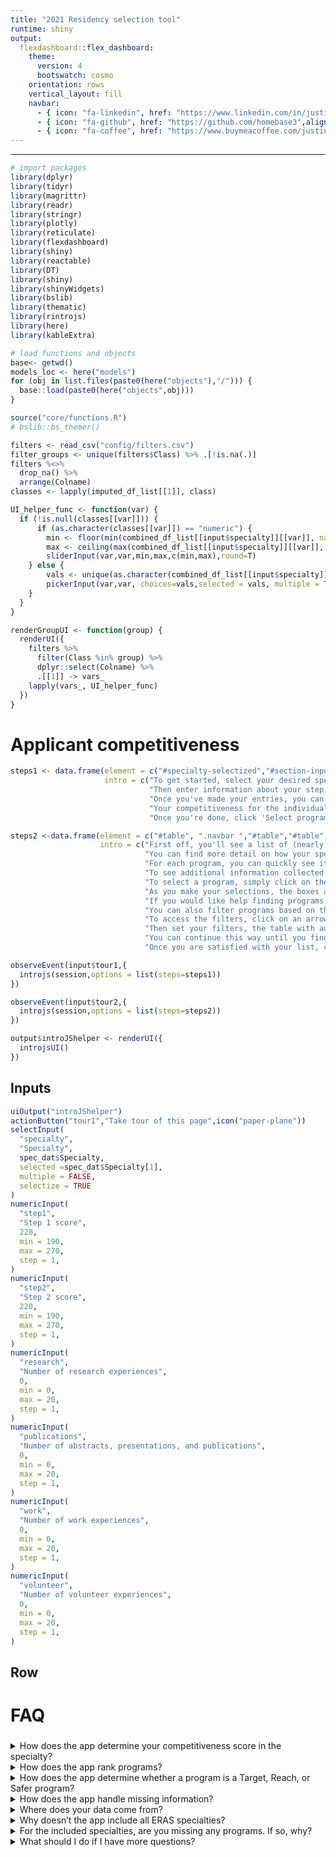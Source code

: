 ```yaml
---
title: "2021 Residency selection tool"
runtime: shiny
output:
  flexdashboard::flex_dashboard:
    theme:
      version: 4
      bootswatch: cosmo
    orientation: rows
    vertical_layout: fill
    navbar:
      - { icon: "fa-linkedin", href: "https://www.linkedin.com/in/justin-leder-3401904b/",align: right}
      - { icon: "fa-github", href: "https://github.com/homebase3",align: right}
      - { icon: "fa-coffee", href: "https://www.buymeacoffee.com/justinleder",align: right}
---
```


<style>
.html-widget.gauge {
  height: 100%; /*or try sth like 320px instead of 100%, whatever you prefer*/
}

.html-widget.gauge svg {
  height: 100%; /*or try sth like 320px instead of 100%, whatever you prefer*/
  margin-top: 0px;
  margin-bottom: 0px;
}

.btn-1 {
  background-color: #1F2041;
  color: #fff;
}
.btn-2 {
  background-color: #4B3F72;
  color: #fff;
}
.btn-3 {
  background-color: #119DA4;
  color: #fff;
}
.btn-4 {
  background-color: #19647E;
  color: #fff;
}

hr {
  border-top: none !important;
}

button {
  margin-bottom: 5px;
}

.accordion {
  background-color: #eee;
  color: #444;
  cursor: pointer;
  padding: 18px;
  width: 100%;
  text-align: left;
  border: none;
  outline: none;
  transition: 0.4s;
}

/* Add a background color to the button if it is clicked on (add the .active class with JS), and when you move the mouse over it (hover) */
.active1, .accordion:hover {
  background-color: #ccc;
}

/* Style the accordion panel. Note: hidden by default */
.panel1 {
  padding: 0 18px;
  background-color: white;
  display: none;
  overflow: hidden;
}

.accordion:after {
  content: '\02795'; /* Unicode character for "plus" sign (+) */
  font-size: 13px;
  color: #777;
  float: right;
  margin-left: 5px;
}

.active1:after {
  content: "\2796"; /* Unicode character for "minus" sign (-) */
}

</style>
<script>
var acc = document.getElementsByClassName("accordion");
var i;

for (i = 0; i < acc.length; i++) {
  acc[i].addEventListener("click", function() {
    /* Toggle between adding and removing the "active1" class,
    to highlight the button that controls the panel */
    this.classList.toggle("active1");

    /* Toggle between hiding and showing the active panel */
    var panel = this.nextElementSibling;
    if (panel.style.display === "block") {
      panel.style.display = "none";
    } else {
      panel.style.display = "block";
    }
  });
}
</script>

---

```r
# import packages
library(dplyr)
library(tidyr)
library(magrittr)
library(readr)
library(stringr)
library(plotly)
library(reticulate)
library(flexdashboard)
library(shiny)
library(reactable)
library(DT)
library(shiny)
library(shinyWidgets)
library(bslib)
library(thematic)
library(rintrojs)
library(here)
library(kableExtra)

# load functions and objects
base<- getwd()
models_loc <- here("models")
for (obj in list.files(paste0(here("objects"),"/"))) {
  base::load(paste0(here("objects",obj)))
}

source("core/functions.R")
# bslib::bs_themer()
```

<!-- ```{python import_models, context="setup", include = FALSE} -->
<!-- import turicreate as tc -->
<!-- models = dict() -->
<!-- for key in r.dat_list.keys(): -->
<!--   models[key] = tc.load_model(r.models_loc + '/' + key + '/') -->
<!-- ``` -->

```r
filters <- read_csv("config/filters.csv")
filter_groups <- unique(filters$Class) %>% .[!is.na(.)]
filters %<>%
  drop_na() %>%
  arrange(Colname)
classes <- lapply(imputed_df_list[[1]], class)
```

```r
UI_helper_func <- function(var) {
  if (!is.null(classes[[var]])) {
      if (as.character(classes[[var]]) == "numeric") {
        min <- floor(min(combined_df_list[[input$specialty]][[var]], na.rm = T))
        max <- ceiling(max(combined_df_list[[input$specialty]][[var]], na.rm = T))
        sliderInput(var,var,min,max,c(min,max),round=T)
    } else {
        vals <- unique(as.character(combined_df_list[[input$specialty]][[var]]))
        pickerInput(var,var, choices=vals,selected = vals, multiple = T, options=list(`liveSearch` = T, `actions-box` = TRUE,size = 10, `selected-text-format` = "count > 3"))
    }
  }
}

renderGroupUI <- function(group) {
  renderUI({
    filters %>%
      filter(Class %in% group) %>%
      dplyr::select(Colname) %>%
      .[[1]] -> vars_
    lapply(vars_, UI_helper_func)
  })
}
```

Applicant competitiveness
=======================

```r

steps1 <- data.frame(element = c("#specialty-selectized","#section-inputs","#section-overall-score","#step1Gauge", ".navbar"),
                     intro = c("To get started, select your desired specialty.",
                               "Then enter information about your step scores. Please note that these values are not logged or saved, and no one will have access to them other than you.",
                               "Once you've made your entries, you can see an assessment of your competitiveness in that specialty here versus matched applicants in the prior few years. This aggregates your scores on each individual components based on their relative importance accroding to program director surveys in your chosen specialty.",
                               "Your competitiveness for the individual components can also be found below. For example, this is your score based on your step 1 score alone",
                               "Once you're done, click 'Select programs' in the navbar to move to the next section. Give it a few seconds to load :)"))

steps2 <-data.frame(element = c("#table", ".navbar ","#table","#table","#table","#section-row-2",".btn",".section-inputs2","#UIProgram_basics","#UIProgram_basics","#UIProgram_basics","#UIbuttons"),
                    intro = c("First off, you'll see a list of (nearly) every program in your specialty. Programs are bucketted into \"Reach\", \"Target\", and \"Safer\" based on (1) your competitiveness in the specialty and (2) our assessment of the program based on applicant competitiveness, research quality, teaching quality, and patient outcomes. The initial order of the programs is based on this rank list, with the top program at the top.",
                              "You can find more detail on how your specialty was ranked by clicking \"More info on specialty ranking\" in the Navbar.",
                              "For each program, you can quickly see its details as well as links to all major relevant sites, including the Program website itself, Freida, AAMC, and Doximity where available.",
                              "To see additional information collected on an individual program, click the plus sign at the right of the table.",
                              "To select a program, simply click on the row in the table and it will highlight.",
                              "As you make your selections, the boxes at the top of the page will keep a tally of how many programs you've selected and at what level of competitiveness to help you craft a full, well-balanced program portfolio",
                              "If you would like help finding programs, click the \"Make recommendations and resort\" button. This will make recommendations based on a machine learning algorithm that tries to find similarities between your current selections and the other remaining programs. Once this loads, your current selections will be at the top, then the programs will be listed in the order of recommendation. I.e. the top recommended program will be first after your current selections.",
                              "You can also filter programs based on the menus contained below. These include all the traditional filters (e.g. Geography), but also some unique ones, including weather, cost of living, county health characteristics, and county divserity. We hope you find these useful.",
                              "To access the filters, click on an arrow to open the respective menu",
                              "Then set your filters, the table with automatically adjust, and don't worry, your prior selections will be saved, even if the filter removes them",
                              "You can continue this way until you find all your programs",
                              "Once you are satisfied with your list, click \"Download selections\" to dowload a csv file with all of the information about your chosen programs. Please note that the app will not save your selections ion, so make sure to do this to keep a record of your selection. Otherwise, you'll be starting from scratch the next time you open the app."))

observeEvent(input$tour1,{
  introjs(session,options = list(steps=steps1))
})

observeEvent(input$tour2,{
  introjs(session,options = list(steps=steps2))
})
```

```r
output$introJShelper <- renderUI({
  introjsUI()
})
```

Inputs {.sidebar}
------
```r
uiOutput("introJShelper")
actionButton("tour1","Take tour of this page",icon("paper-plane"))
selectInput(
  "specialty",
  "Specialty",
  spec_dat$Specialty,
  selected =spec_dat$Specialty[1],
  multiple = FALSE,
  selectize = TRUE
)
numericInput(
  "step1",
  "Step 1 score",
  220,
  min = 190,
  max = 270,
  step = 1,
)
numericInput(
  "step2",
  "Step 2 score",
  220,
  min = 190,
  max = 270,
  step = 1,
)
numericInput(
  "research",
  "Number of research experiences",
  0,
  min = 0,
  max = 20,
  step = 1,
)
numericInput(
  "publications",
  "Number of abstracts, presentations, and publications",
  0,
  min = 0,
  max = 20,
  step = 1,
)
numericInput(
  "work",
  "Number of work experiences",
  0,
  min = 0,
  max = 20,
  step = 1,
)
numericInput(
  "volunteer",
  "Number of volunteer experiences",
  0,
  min = 0,
  max = 20,
  step = 1,
)
```

Row {data-height=300}
----

<!-- ### Overall score -->
<!-- ```{r, context="server"} -->
<!-- output$valuebox <- renderValueBox({ -->
<!--   c(input$step1, input$step2, input$research, input$publications, input$work, input$volunteer) %>% -->
<!--     score_overall(., input$specialty, spec_dat,dists,PD_Survey_weights) %>% -->
<!--     `*`(100) -> score -->
<!--   col <- if_else(score >= 50, "#3fb618", if_else(score >= 20, "#ff7518", "#ff0039")) -->
<!--   score %>% -->
<!--     round(.) %>% -->
<!--     scales::ordinal(.) %>% -->
<!--     tags$p(., style = "font-size: 200%; color: #fff") %>% -->
<!--     valueBox(., caption = tags$p(paste0("percentile overall in ",input$specialty),style = "font-size: 150%; color: #fff"), icon = 'fa-star', color = col, href = NULL) -->
<!-- }) -->
<!-- ``` -->

<!-- ```{r, context="render"} -->
<!-- valueBoxOutput("valuebox") -->
<!-- ``` -->

<!-- Row {data-height=300} -->
<!-- ---- -->

<!-- ### Step 1 score -->

<!-- ```{r, context="server"} -->
<!-- output$step1Gauge<- renderGauge({ -->
<!--   score_step1(input$step1,input$specialty, spec_dat,dists)%>% -->
<!--     `*`(100) %>% -->
<!--     round(.) %>% -->
<!--     gauge(.,0,100, label = "Percentile", sectors = gaugeSectors(success = c(50,100), -->
<!--                                                                 warning = c(20,50), -->
<!--                                                                 danger = c(0,20), -->
<!--                                                                 colors = c("success", "warning","danger"))) -->
<!-- }) -->
<!-- ``` -->

<!-- ```{r, context="render"} -->
<!-- gaugeOutput("step1Gauge") -->
<!-- ``` -->

<!-- ### Step 2 score -->

<!-- ```{r, context="server"} -->
<!-- output$step2Gauge <- renderGauge({ -->
<!--   score_step2(input$step2,input$specialty, spec_dat,dists)%>% -->
<!--     `*`(100) %>% -->
<!--     round(.) %>% -->
<!--     gauge(.,0,100, label = "Percentile", sectors = gaugeSectors(success = c(67,100), -->
<!--                                                                 warning = c(33,67), -->
<!--                                                                 danger = c(0,33), -->
<!--                                                                 colors = c("success", "warning","danger"))) -->
<!-- }) -->
<!-- ``` -->

<!-- ```{r, context="render"} -->
<!-- gaugeOutput("step2Gauge") -->
<!-- ``` -->

<!-- Row {data-height=400} -->
<!-- ---- -->

<!-- ### Number of research experiences -->

<!-- ```{r, context="server"} -->
<!-- output$researchGauge <- renderGauge({ -->
<!--   score_research(input$research,input$specialty, spec_dat,dists)%>% -->
<!--     `*`(100) %>% -->
<!--     round(.) %>% -->
<!--     gauge(.,0,100, label = "Percentile", sectors = gaugeSectors(success = c(67,100), -->
<!--                                                                 warning = c(33,67), -->
<!--                                                                 danger = c(0,33), -->
<!--                                                                 colors = c("success", "warning","danger"))) -->
<!-- }) -->
<!-- ``` -->

<!-- ```{r, context="render"} -->
<!-- gaugeOutput("researchGauge") -->
<!-- ``` -->

<!-- ### Number of abstracts, presentations, and publications -->

<!-- ```{r, context="server"} -->
<!-- output$publicationsGauge <- renderGauge({ -->
<!--   score_publications(input$publications,input$specialty, spec_dat,dists)%>% -->
<!--     `*`(100) %>% -->
<!--     round(.) %>% -->
<!--     gauge(.,0,100, label = "Percentile", sectors = gaugeSectors(success = c(67,100), -->
<!--                                                                 warning = c(33,67), -->
<!--                                                                 danger = c(0,33), -->
<!--                                                                 colors = c("success", "warning","danger"))) -->
<!-- }) -->
<!-- ``` -->

<!-- ```{r, context="render"} -->
<!-- gaugeOutput("publicationsGauge") -->
<!-- ``` -->

<!-- ### Number of work experiences -->

<!-- ```{r, context="server"} -->

<!-- output$workGauge <- renderGauge({ -->
<!--   score_work(input$work,input$specialty, spec_dat,dists)%>% -->
<!--     `*`(100) %>% -->
<!--     round(.) %>% -->
<!--     gauge(.,0,100, label = "Percentile", sectors = gaugeSectors(success = c(67,100), -->
<!--                                                                 warning = c(33,67), -->
<!--                                                                 danger = c(0,33), -->
<!--                                                                 colors = c("success", "warning","danger"))) -->
<!-- }) -->
<!-- ``` -->

<!-- ```{r, context="render"} -->
<!-- gaugeOutput("workGauge") -->
<!-- ``` -->

<!-- ### Number of volunteer experiences -->

<!-- ```{r, context="server"} -->
<!-- output$volunteerGauge <- renderGauge({ -->
<!--   score_volunteer(input$volunteer,input$specialty, spec_dat,dists)%>% -->
<!--     `*`(100) %>% -->
<!--     round(.) %>% -->
<!--     gauge(.,0,100, label = "Percentile", sectors = gaugeSectors(success = c(67,100), -->
<!--                                                                 warning = c(33,67), -->
<!--                                                                 danger = c(0,33), -->
<!--                                                                 colors = c("success", "warning", -->
<!--                                                                            "danger"))) -->
<!-- }) -->
<!-- ``` -->

<!-- ```{r, context="render"} -->
<!-- gaugeOutput("volunteerGauge") -->
<!-- ``` -->

<!-- Select programs -->
<!-- ================ -->

<!-- Input {.sidebar data-width=300} -->
<!-- -------------------- -->

<!-- ```{r, context="server"} -->
<!-- output$UIbuttons <- renderUI({ -->
<!--   list( -->
<!--   actionButton("button","Make recommendations and resort"), -->
<!--   actionButton("tour2","Take tour of this page",icon("paper-plane")), -->
<!--   downloadButton("downloadData", "Download selections") -->
<!--   ) -->
<!-- }) -->
<!-- ``` -->

<!-- ```{r, context="render"} -->
<!-- uiOutput("UIbuttons") -->
<!-- ``` -->

<!-- <details> -->

<!-- <summary>Program basics</summary> -->
<!-- ```{r, context='server'} -->
<!-- output$UIProgram_basics<- renderGroupUI('Program basics') -->
<!-- ``` -->

<!-- ```{r, context='render'} -->
<!-- uiOutput('UIProgram_basics') -->
<!-- ``` -->
<!-- </details> -->

<!-- <details> -->
<!-- <summary>Geography</summary> -->
<!-- ```{r, context='server'} -->
<!-- output$UIGeography<- renderGroupUI('Geography') -->
<!-- ``` -->

<!-- ```{r, context='render'} -->
<!-- uiOutput('UIGeography') -->
<!-- ``` -->
<!-- </details> -->

<!-- <details> -->
<!-- <summary>Resident demographics</summary> -->
<!-- ```{r, context='server'} -->
<!-- output$UIResident_demographics<- renderGroupUI('Resident demographics') -->
<!-- ``` -->

<!-- ```{r, context='render'} -->
<!-- uiOutput('UIResident_demographics') -->
<!-- ``` -->
<!-- </details> -->

<!-- <details> -->
<!-- <summary>Accreditation</summary> -->
<!-- ```{r, context='server'} -->
<!-- output$UIAccreditation<- renderGroupUI('Accreditation') -->
<!-- ``` -->

<!-- ```{r, context='render'} -->
<!-- uiOutput('UIAccreditation') -->
<!-- ``` -->
<!-- </details> -->

<!-- <details> -->
<!-- <summary>Program size</summary> -->
<!-- ```{r, context='server'} -->
<!-- output$UIProgram_size<- renderGroupUI('Program size') -->
<!-- ``` -->

<!-- ```{r, context='render'} -->
<!-- uiOutput('UIProgram_size') -->
<!-- ``` -->
<!-- </details> -->

<!-- <details> -->
<!-- <summary>Applicant competitiveness</summary> -->
<!-- ```{r, context='server'} -->
<!-- output$UIApplicant_competitiveness<- renderGroupUI('Applicant competitiveness') -->
<!-- ``` -->

<!-- ```{r, context='render'} -->
<!-- uiOutput('UIApplicant_competitiveness') -->
<!-- ``` -->
<!-- </details> -->

<!-- <details> -->
<!-- <summary>International student considerations</summary> -->
<!-- ```{r, context='server'} -->
<!-- output$UIInternational_student_considerations<- renderGroupUI('International student considerations') -->
<!-- ``` -->

<!-- ```{r, context='render'} -->
<!-- uiOutput('UIInternational_student_considerations') -->
<!-- ``` -->
<!-- </details> -->

<!-- <details> -->
<!-- <summary>Program experience</summary> -->
<!-- ```{r, context='server'} -->
<!-- output$UIProgram_experience<- renderGroupUI('Program experience') -->
<!-- ``` -->

<!-- ```{r, context='render'} -->
<!-- uiOutput('UIProgram_experience') -->
<!-- ``` -->
<!-- </details> -->

<!-- <details> -->
<!-- <summary>Research</summary> -->
<!-- ```{r, context='server'} -->
<!-- output$UIResearch<- renderGroupUI('Research') -->
<!-- ``` -->

<!-- ```{r, context='render'} -->
<!-- uiOutput('UIResearch') -->
<!-- ``` -->
<!-- </details> -->

<!-- <details> -->
<!-- <summary>Teaching</summary> -->
<!-- ```{r, context='server'} -->
<!-- output$UITeaching<- renderGroupUI('Teaching') -->
<!-- ``` -->

<!-- ```{r, context='render'} -->
<!-- uiOutput('UITeaching') -->
<!-- ``` -->
<!-- </details> -->

<!-- <details> -->
<!-- <summary>Weather</summary> -->
<!-- ```{r, context='server'} -->
<!-- output$UIWeather<- renderGroupUI('Weather') -->
<!-- ``` -->

<!-- ```{r, context='render'} -->
<!-- uiOutput('UIWeather') -->
<!-- ``` -->

<!-- </details> -->

<!-- <details> -->
<!-- <summary>Cost of living</summary> -->
<!-- ```{r, context='server'} -->
<!-- output$UICost_of_living<- renderGroupUI('Cost of living') -->
<!-- ``` -->

<!-- ```{r, context='render'} -->
<!-- uiOutput('UICost_of_living') -->
<!-- ``` -->
<!-- </details> -->

<!-- <details> -->
<!-- <summary>County health characteristics</summary> -->
<!-- ```{r, context='server'} -->
<!-- output$UICounty_health_characteristics<- renderGroupUI('County health characteristics') -->
<!-- ``` -->

<!-- ```{r, context='render'} -->
<!-- uiOutput('UICounty_health_characteristics') -->
<!-- ``` -->
<!-- </details> -->

<!-- <details> -->
<!-- <summary>County demographics</summary> -->
<!-- ```{r, context='server'} -->
<!-- output$UICounty_demographics<- renderGroupUI('County demographics') -->
<!-- ``` -->

<!-- ```{r, context='render'} -->
<!-- uiOutput('UICounty_demographics') -->
<!-- ``` -->
<!-- </details> -->

<!-- <details> -->
<!-- <summary>Hospital outcomes</summary> -->
<!-- ```{r, context='server'} -->
<!-- output$UIHospital_outcomes<- renderGroupUI('Hospital outcomes') -->
<!-- ``` -->

<!-- ```{r, context='render'} -->
<!-- uiOutput('UIHospital_outcomes') -->
<!-- ``` -->
<!-- </details> -->

<!-- Row {data-height=50} -->

<!-- ----- -->

<!-- ```{r server_logic, context="server", include = F} -->
<!-- # keep track of selections -->
<!-- `%notin%` <- Negate(`%in%`) -->

<!-- #initialize reactive vals -->
<!-- to_join <- reactiveVal(data.frame(ID = "", recommend_rank=0)) -->
<!-- selectedID_list <- reactiveVal() -->
<!-- selectedIDs <- reactiveVal() -->
<!-- difficulty_counts <- reactiveVal(list("Reach" = 0,"Target" = 0, "Safer" = 0)) -->
<!-- df_save <- reactiveVal() -->

<!-- # initialize global variables -->

<!-- hardcode_selectedIDs <- NULL -->

<!-- #log selections -->

<!-- observeEvent(input$table_row_last_clicked,{ -->
<!--   ID <- combined_df_list[[input$specialty]] %>% -->
<!--     arrange(Overall_rank) %>% -->
<!--     .[input$table_row_last_clicked,"ID"] %>% -->
<!--     as.character(.) -->

<!--   if (ID %notin% names(selectedID_list())) { -->
<!--     lis_ <- selectedID_list() -->
<!--     lis_[[ID]] <- 1 -->
<!--     selectedID_list(lis_) -->
<!--   } else { -->
<!--     lis_ <- selectedID_list() -->
<!--     lis_[[ID]] <- lis_[[ID]] + 1 -->
<!--     selectedID_list(lis_) -->
<!--   } -->

<!--   newVal <- names(selectedID_list())[as.vector(unlist(lapply(selectedID_list(),function(i) mod(i,2)==1)))] -->
<!--   selectedIDs(newVal) -->
<!--   harcode_selectedIDs <<- selectedIDs() -->

<!--   #make scoring calculations -->

<!--   score <- c(input$step1, input$step2, input$research, input$publications, input$work, input$volunteer) %>% -->
<!--     score_overall(., input$specialty, spec_dat,dists,PD_Survey_weights) -->
<!--   safer <- pnorm(qnorm(score) - input$rangeset) -->
<!--   reach <- pnorm(qnorm(score) + input$rangeset) -->

<!--   combined_df_list[[input$specialty]] %>% -->
<!--     mutate(Range = if_else(Overall_percentile > reach, "Reach", if_else(Overall_percentile > safer, "Target","Safer")), .before=1) %>% -->
<!--     filter(ID %in% selectedIDs()) %>% -->
<!--     dplyr::select(Range) %>% -->
<!--     table(.) -> value_counts -->
<!--   new_lis <- list("Reach" = 0,"Target" = 0, "Safer" = 0) -->
<!--   for (name in c("Reach","Target","Safer")) { -->
<!--     if (name %in% names(value_counts)) { -->
<!--       new_lis[[name]] <- value_counts[[name]][[1]] -->
<!--     } -->
<!--   } -->
<!--   difficulty_counts(new_lis) -->

<!--   #prepare download helper -->
<!--   data <- reactive({ -->
<!--     out <- df_save() -->
<!--     out %>% -->
<!--       filter(ID %in% selectedIDs()) -->
<!--   }) -->
<!--   output$downloadData <- downloadHandler( -->
<!--     filename = function() { -->
<!--       paste0(Sys.Date(), "_output.csv") -->
<!--     }, -->
<!--     content = function(file) { -->
<!--       vroom::vroom_write(data(), file, delim = ",") -->
<!--     } -->
<!-- ) -->
<!-- }) -->

<!-- #reinitialize selections if specialty is switched or if bucketing cut-offs are updated -->
<!-- observeEvent(input$specialty,{ -->
<!--   selectedID_list(list()) -->
<!--   selectedIDs(c()) -->
<!--   difficulty_counts(list("Reach" = 0,"Target" = 0, "Safer" = 0)) -->
<!-- }) -->

<!-- observeEvent(input$rangeset,{ -->
<!--   selectedID_list(list()) -->
<!--   selectedIDs(c()) -->
<!--   difficulty_counts(list("Reach" = 0,"Target" = 0, "Safer" = 0)) -->
<!-- }) -->
<!-- ``` -->

<!-- ### Reach program -->

<!-- ```{r, context="server"} -->

<!-- output$valuebox_reach <- renderValueBox({ -->
<!--     valueBox(tags$p(difficulty_counts()[["Reach"]], style = "font-size: 150%; color: #fff"), caption = tags$p(paste0("target programs selected"), style = "font-size: 150%; color: #fff"), color = "info", href = NULL) -->
<!-- }) -->
<!-- ``` -->

<!-- ```{r, context="render"} -->
<!-- valueBoxOutput("valuebox_reach") -->
<!-- ``` -->

<!-- ### Target program -->

<!-- ```{r, context="server"} -->
<!-- output$valuebox_target <- renderValueBox({ -->
<!--     valueBox(tags$p(difficulty_counts()[["Target"]], style = "font-size: 150%; color: #fff"), caption = tags$p(paste0("target programs selected"),style = "font-size: 150%; color: #fff"), color = "warning", href = NULL) -->
<!-- }) -->
<!-- ``` -->

<!-- ```{r, context="render"} -->
<!-- valueBoxOutput("valuebox_target") -->
<!-- ``` -->

<!-- ### Safer program -->

<!-- ```{r, context="server"} -->
<!-- output$valuebox_safer <- renderValueBox({ -->
<!--     valueBox(tags$p(difficulty_counts()[["Safer"]], style = "font-size: 150%; color: #fff"), caption = tags$p(paste0("safer programs selected"),style = "font-size: 150%; color: #fff"), color = "success", href = NULL) -->
<!-- }) -->
<!-- ``` -->

<!-- ```{r, context="render"} -->
<!-- valueBoxOutput("valuebox_safer") -->
<!-- ``` -->

<!-- Row {data-height=900} -->

<!-- ----- -->

<!-- ### -->

<!-- ```{r, context="server"} -->
<!-- observeEvent(input$button,{ -->
<!--   #join recommendations to the dataframe -->
<!--   inter <- py$models[[input$specialty]]$recommend_from_interactions(observed_items=as.list(selectedIDs()),k=as.integer(1000))$to_dataframe()[,] %>% -->
<!--     as.data.frame(.) %>% -->
<!--     rename(recommend_rank = rank) -->
<!--   to_join(inter) -->
<!-- }) -->

<!-- output$table <- DT::renderDT({ -->
<!--   #make scoring calculations -->
<!--   score <- c(input$step1, input$step2, input$research, input$publications, input$work, input$volunteer) %>% -->
<!--     score_overall(., input$specialty, spec_dat,dists,PD_Survey_weights) -->
<!--   safer <- pnorm(qnorm(score) - input$rangeset) -->
<!--   reach <- pnorm(qnorm(score) + input$rangeset) -->

<!--   #build core dataframe -->
<!--   df <- combined_df_list[[input$specialty]] %>% -->
<!--     arrange(Overall_rank) %>% -->
<!--     mutate(Range = if_else(Overall_percentile > reach, "Reach", if_else(Overall_percentile > safer, "Target","Safer")), .before=1) %>% -->
<!--     mutate(`Program website` = if_else(is.na(`Program website`),as.character(NA),paste0('<a style="font-size:100%" href="', `Program website`,'" target="_blank" class="btn btn-1">Link</a>'))) %>% -->
<!--     mutate(`Freida` = if_else(is.na(`ID`),as.character(NA),paste0('<a style="font-size:100%" href="https://freida.ama-assn.org/program/', `ID`,'" target="_blank" class="btn btn-2">Link</a>'))) %>% -->
<!--     mutate(`AAMC link` = if_else(is.na(`AAMC link`),as.character(NA),paste0('<a style="font-size:100%" href="', `AAMC link`,'" target="_blank" class="btn btn-3">Link</a>'))) %>% -->
<!--     mutate(`Doximity link` = if_else(is.na(`Doximity link`),as.character(NA),paste0('<a style="font-size:100%" href="', `Doximity link`,'" target="_blank" class="btn btn-4">Link</a>'))) %>% -->
<!--     relocate(City, .after=`Residency program name`) -->

<!--   #filter core dataframe -->
<!--   for (group in filter_groups) { -->
<!--     vars_ <- filters %>% -->
<!--       filter(Class == group) %>% -->
<!--       dplyr::select(Colname) %>% -->
<!--       .[[1]] -->
<!--     for (var in vars_) { -->
<!--       if (!is.null(classes[[var]])) { -->
<!--         if (classes[[var]] %in% c("character","factor")) { -->
<!--           df %<>% -->
<!--             filter_at(vars(var), any_vars((. %in% input[[var]]))) -->
<!--           } else { -->
<!--             df %<>% -->
<!--               filter_at(vars(var), any_vars((. >= input[[var]][1] & . <= input[[var]][2]))) -->
<!--           } -->
<!--       } -->
<!--     } -->
<!--   } -->

<!--   # create and style DR -->
<!--   val <- to_join() -->
<!--   vis <- c("Range","Residency program name", "City", "State", "Overall rank","Program website","Freida","AAMC link","Doximity link", "# Residents on Duty Year 1","Range of average USMLE Step 1 score of current residents") -->
<!--   df %<>% -->
<!--     dplyr::select(.,-any_of(c("recommend_rank"))) %>% -->
<!--     left_join(.,val,by="ID")  %>% -->
<!--     relocate(any_of(vis)) -->

<!--   # create helper to move selected items to the top -->
<!--   df$prev_select <- if_else(df$ID %in% isolate(selectedIDs()),c(TRUE),c(FALSE)) -->

<!--   # select previous rows -->
<!--   selectedRows <- which(df$ID %in% isolate(selectedIDs())) -->

<!--   # find columns to hide -->
<!--   to_hide1 <- which(str_detect(colnames(df),"_1")) -->
<!--   to_hide2 <- which(colnames(df) %in% c("score","recommend_rank","prev_select","Specialty")) -->
<!--   to_hide3 <- which(str_detect(colnames(df),"_percentile")) -->

<!--   # find colnames to color -->

<!--   from_color <- colSums(is.na(df)) %>% -->
<!--     .[.>0] %>% -->
<!--     names(.) %>% -->
<!--     .[!is.na(str_locate(.,"_1")[,1])] -->

<!--   to_color <- from_color %>% -->
<!--     str_sub(.,1,-3) -->

<!--   # save df for downloading -->
<!--   df_save(df) -->

<!--   # prepare colname changes -->

<!--   colname_change_list = list() -->
<!--   colname_change_list[["Program website"]] <- "Program" -->
<!--   colname_change_list[["AAMC link"]] <- "AAMC" -->
<!--   colname_change_list[["Doximity link"]] <- "Doximity" -->
<!--   colname_change_list[["# Residents on Duty Year 1"]] <- "# Year 1 Residents" -->
<!--   colname_change_list[["Range of average USMLE Step 1 score of current residents"]] <- "Current residents Step 1 range" -->
<!--   colname_change_vec <- as.numeric(lapply(names(colname_change_list), function(i) which(colnames(df) == i) + 1)) -->
<!--   names(colname_change_vec) <- as.character(colname_change_list) -->

<!--   #adjust to_color for new column names -->
<!--   replace_indices_base <- sapply( names(colname_change_list), function(i) which(to_color == i)) %>% -->
<!--     as.numeric(.) -->
<!--   replace_indices_non_na <- replace_indices_base %>% -->
<!--     is.na(.) %>% -->
<!--     as.numeric(.) %>% -->
<!--     multiply_by(-1) %>% -->
<!--     add(1) %>% -->
<!--     as.logical(.) %>% -->
<!--     which(.) -->
<!--   to_color <- replace(to_color, replace_indices_base[replace_indices_non_na], as.character(colname_change_list)[replace_indices_non_na]) -->

<!--   # wrap column names and adjust variable names accordingly -->
<!--   colnames(df) %<>% wrap_title -->
<!--   to_color %<>% wrap_title -->
<!--   from_color %<>% wrap_title -->
<!--   names(colname_change_vec) %<>% wrap_title -->

<!--   # mutate NAs and round numbers -->
<!--   df %<>% -->
<!--     mutate_at(vars(contains("_1")), ~as.numeric(is.na(.))) %>% -->
<!--     mutate_if(is.numeric, ~round(.,2)) -->

<!--   # get full colnames -->
<!--   colnames(df) -->

<!--   # create datatable -->
<!--   datatable(df, escape = F, -->
<!--             colnames = colname_change_vec, -->
<!--             options= list(autoWidth = TRUE, -->
<!--                           pageLength = 10, -->
<!--                           lengthMenu = c(6, 8, 10, 12), -->
<!--                           columnDefs = list(list(visible=FALSE, targets=c(to_hide1,to_hide2,to_hide3))), -->
<!--                           order = list(list(ncol(df),'desc'),list(ncol(df)-1,'asc')), -->
<!--                           displayStart=floor(length(selectedRows)/10)*10, -->
<!--                           scrollX = TRUE, -->
<!--                           fixedColumns = list(leftColumns = 3)), -->
<!--             extensions = 'FixedColumns', -->
<!--             class = "display nowrap", -->
<!--             selection = list(mode = "multiple", target = "row", selected = selectedRows)) %>% -->
<!--     formatStyle(.,"Range", backgroundColor = styleEqual(c("Reach","Target","Safer"), c("#9954bb", "#ff7518","#3fb618")), color = styleEqual(c("Reach","Target","Safer"), c("#fff", "#fff","#fff"))) %>% -->
<!--     formatStyle(.,columns = to_color,valueColumns = from_color,color = styleEqual(c(1),c("#ff0039"))) %>% -->
<!--     formatStyle(.,columns = 1:ncol(df), fontSize = '100%') -->
<!--   } -->
<!-- ) -->
<!-- ``` -->

<!-- ```{r, context="render"} -->
<!-- #output DT -->
<!-- DTOutput("table") -->
<!-- ``` -->

<!-- > Red text indicates values imputed through machine learning. -->

FAQ
===

###

<details>
<summary> How does the app determine your competitiveness score in the specialty?</summary>

In short, the app compares you to matched applicants in the specialty
you've chosen:

<ul>
<li>Your step 1 score</li>
<li>Your step 2 score</li>
<li>Your number of research experiences </li>
<li>Your number of publications </li>
<li>Your number of work experiences </li>
<li>Your number of volunteer experiences </li>
</ul>

Specifically, we compare your inputed scores and experiences to data provided by the AAMC on the [scores](https://www.aamc.org/data-reports/students-residents/interactive-data/report-residents/2020/table-b2-usmle-step-1-and-step-2-ck-scores-first-year-residents-specialty), and [experiences](https://www.aamc.org/data-reports/students-residents/interactive-data/report-residents/2020/table-b1-test-scores-and-experiences-first-year-residents-specialty) of matched applicants in your chosen specialty:

To come up with an aggregate score, we weight the six metrics above
based on [feedback provided by program
directors](https://mk0nrmp3oyqui6wqfm.kinstacdn.com/wp-content/uploads/2020/08/2020-PD-Survey.pdf)
on which factors matter most in selecting candidates to interview.

```r
output$text1 <- renderText({
  paste0("For your chosen specialty of ", input$specialty,", the factors are weighted as follows:")
})
```

```r
textOutput("text1")
```

```r
output$kable_factors <- function() {
  req(input$specialty)
  PD_Survey_weights %>% 
    filter(Specialty == input$specialty) %>% 
    t() %>% 
    as.data.frame(.) %>% 
    janitor::row_to_names(.,1) %>% 
    rename(Weights = 1) %>% 
    mutate_at(1, as.numeric) %>% 
    mutate_at(1, scales::percent) %>% 
    kbl(.) %>% 
    kable_styling(.)
}
```

```r
tableOutput("kable_factors")
```

</details>

<details>
<summary>How does the app rank programs?</summary>

Program ranking is a bit more complicated. It's a weighted averaged of many factors. 30% of the ranking is tied to same six applicant competitive measures used to determine individual competitiveness. This is done by looking at the data each program provides on their respective residents. Note that programs don't provide data on Step 2 scores, so Step 1 scores are used as a proxy for both. 

The other 70% of the ranking is tied to remaining applicant characteristics, program selectivity, the quality of care at the hospital, research funding at the hospital, and teaching quality at the hospital, measured by board scores in common specialties. 

```r
output$text2 <- renderText({
  paste0("For your chosen specialty of ", "Anesthesiology",", the factors are weighted as follows:")
})
```

```r
textOutput("text2")
```

```r
output$kable_factors2 <- function() {
  req(input$specialty)
  categories <- c(rep("Applicant competitiveness (core)",5),
                  rep("Applicant competitiveness (other)",3),
                  rep("Program selectivity",3),
                  rep("Care quality",7),
                  rep("Research quality",3),
                  rep("Teaching quality",5)
                  )
  ranking_weights %>% 
    filter(Specialty == "Anesthesiology") %>% 
    t() %>% 
    as.data.frame(.) %>% 
    janitor::row_to_names(.,1) %>% 
    rename(Weight = 1) %>% 
    mutate_at(1, as.numeric) %>%
    tibble::rownames_to_column(.,"Metric") %>% 
    mutate(Category = categories,.before=1) -> save
  
  save %>% 
    group_by(Category) %>% 
    summarize(`Total weight`=sum(Weight)) %>% 
    left_join(save,.) %>% 
    relocate(`Total weight`,.after=Category) %>% 
    mutate_at(vars(all_of(c("Total weight","Weight"))), ~scales::percent(., accuracy = 0.1)) %>% 
    kbl(.) %>% 
    kableExtra::collapse_rows(.,columns = 1:2, valign = 'middle') %>%
    kable_styling(.) 
}
```

```r
tableOutput("kable_factors2")
```
</details>

<details>
<summary>How does the app determine whether a program is a Target, Reach, or Safer program?</summary>

```r
output$text3 <- renderText({
  paste0("In short, it merges your own competitiveness with the school rankings above. Since both are ranked on a percentile scale between 0 and 1, a simple suggestion might be to set the Target range at ±x percentile of your competitiveness score. But this has a major flaw: there are many more successful applicants near the middle of the distribution. Because these applicants are more similar to each other, the Target range should be wider. Effectively, they look similar to other applicants at a larger portion of schools than at either end (low or high) of the distribution.\n\n","Instead, the app translates your competitiveness score and the school rankings in terms of the normal distibution. It arbitrarily considers any school with a rating within ±",input$rangeset, " standard deviations of your score to be in the Target range. Anything below is considered Safer and above is considered a Reach. You can adjust this setting below.\n\n")
})
```

```r
textOutput("text3")
```

```r
sliderInput("rangeset", "Target range set at ±x standard deviations",0,1,0.4)
```

```r
output$text4 <- renderText({
  score <- c(input$step1, input$step2, input$research, input$publications, input$work, input$volunteer) %>%
    score_overall(., input$specialty, spec_dat,dists,PD_Survey_weights)
  safer <- pnorm(qnorm(score) - input$rangeset)
  reach <- pnorm(qnorm(score) + input$rangeset)
  paste0("For example, based on the information you've provided and your chosen specialty of ","Anesthesiology",", you rank at the ",scales::ordinal(100*score)," percentile in your specialty. As shown in the chart below, this sets your Target range for schools ranked between the ", scales::ordinal(100*safer), "percentile and the ", scales::ordinal(100*reach)," percentile. Anything above the ",scales::ordinal(100*reach), " is considerded a reach, and anything below ",scales::ordinal(100*safer), "is considered Safer.\n\n")
})
```


```r
textOutput("text4")
```
<br>
If you prefer to think visually, the chart below indicates where you sit within the distribution:

```r
output$gg <- renderPlotly({
  score <- c(input$step1, input$step2, input$research, input$publications, input$work, input$volunteer) %>%
    score_overall(., input$specialty, spec_dat,dists,PD_Survey_weights)
  safer <- qnorm(score) - input$rangeset
  reach <- qnorm(score) + input$rangeset
  actual <- qnorm(score)
  lbound <- min(-3,safer)
  ubound <- max(3, reach)
  ggplot(data = data.frame(x = c(lbound,ubound)), aes(x)) +
    stat_function(aes(fill = "Safer"), xlim = c(lbound, safer), fun = dnorm, n = 101, args = list(mean = 0, sd = 1), geom="area") +
    stat_function(aes(fill = "Target"), xlim = c(safer, reach), fun = dnorm, n = 101, args = list(mean = 0, sd = 1), geom="area") +
    stat_function(aes(fill = "Reach"), xlim = c(reach, ubound), fun = dnorm, n = 101, args = list(mean = 0, sd = 1), geom="area") +
    xlim(lbound-1, ubound+1) +
    ylab("") +
    xlab("Standard deviations from mean") +
    scale_fill_manual(values = c("#9954bb","#3fb618","#ff7518")) +
    geom_point(data=data.frame(x=actual,y=dnorm(actual)), aes(x=x, y=y), color="blue") + 
    geom_text(data=data.frame(x=actual,y=dnorm(actual)), aes(x=x, y=y, label=paste0("You: ",scales::ordinal(score*100), " percentile")), color="blue", nudge_x = if_else(actual>0,0.6,-0.6)) +
    geom_point(data=data.frame(x=safer,y=dnorm(safer)), aes(x=x, y=y), color="#3fb618") + 
    geom_text(data=data.frame(x=safer+if_else(safer>0,.1,-.1),y=dnorm(safer)), aes(x=x, y=y, label=paste0(scales::ordinal(pnorm(safer)*100), " percentile")), color="#3fb618", nudge_x = if_else(safer>0,0.45,-0.45)) +
    geom_point(data=data.frame(x=reach,y=dnorm(reach)), aes(x=x, y=y), color="#9954bb") + 
    geom_text(data=data.frame(x=reach+if_else(reach>0,.1,-.1),y=dnorm(reach)), aes(x=x, y=y, label=paste0(scales::ordinal(pnorm(reach)*100), " percentile")), color="#9954bb", nudge_x = if_else(reach>0,0.45,-0.45)) +
    guides(fill=guide_legend(title="Category")) +
    theme(axis.ticks.y = element_blank(), axis.text.y = element_blank()) -> gg 
ggplotly(gg)
})
```

```r
plotlyOutput("gg", width="400px")
```

</details>

<details>
<summary>How does the app handle missing information?</summary>

Data is missing from the app for two reasons:
<ul>
<li> Programs did not provide relevant info (e.g. step scores) to the AAMC </li>
<li> Auxiliary information (e.g. Medicare Hospital data) could not be joined to the underlying program data due to an inadequate match </li>
<br>
<br>

```r
output$text5 <- renderText({
  missing <- sum(is.na(dat_list[[input$specialty]]))
  total <- nrow(dat_list[[input$specialty]]) * (ncol(dat_list[[input$specialty]])-2) #subtract two due to name and ID
   paste0("Note that this is common, but not alarmingly so. In your chosen specialty of ",input$specialty," approximately ",scales::percent(missing/total), "Unfortunately, this still presents a significant issue in ranking schools, since missing data would interfere with the ranking algorithm above. Fortunately, missing data is a well studied phenomenon. This app uses random forest imputation, a nonlinear machine learning algorithm, to help fill in the blanks. In the main program table on the \"Select programs\" tab, all imputed values are marked in red for transparency.")
})
```

```r
textOutput("text5")
```
</details>

<details>
<summary>Where does your data come from?</summary>
</details>

<details>
<summary>Why doesn't the app include all ERAS specialties?</summary>
</details>

<details>
<summary>For the included specialties, are you missing any programs. If so, why? </summary>
</details>

<details>
<summary>What should I do if I have more questions? </summary>
</details>
